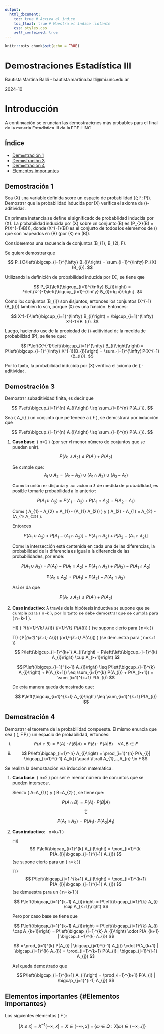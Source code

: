 ---
output: 
  html_document:
    toc: true # Activa el índice
    toc_float: true # Muestra el índice flotante
    css: styles.css
    self_contained: true
---

```{r setup, include=FALSE}
knitr::opts_chunk$set(echo = TRUE)

```

<div class="header-section">
  <h1>Demostraciones Estadística III</h1>
  <p>Bautista Martina Baldi - bautista.martina.baldi\@mi.unc.edu.ar</p>
  <p>2024-10</p>
</div>


# Introducción

A continuación se enuncian las demostraciones más probables para el final de la materia Estadística III de la FCE-UNC.

## Índice

- [Demostración 1](#demostración-1)  <!-- Enlace a la sección -->
- [Demostración 3](#demostración-3) 
- [Demostración 4](#demostración-4) 
- [Elementos importantes](#Elementos importantes) 

## Demostración 1 {#demostración-1} 

Sea \(X\) una variable definida sobre un espacio de probabilidad \((\Omega; F; P)\). Demostrar que la probabilidad inducida por \(X\) verifica el axioma de \(\sigma\)-aditividad.

En primera instancia se define el significado de probabilidad inducida por \(X\). La probabilidad inducida por \(X\) sobre un conjunto \(B\) es \(P_{X}(B) = P(X^{-1}(B))\), donde \(X^{-1}(B)\) es el conjunto de todos los elementos de \(\Omega\) que son mapeados en \(B\) (por \(X\) en \(B\)).

Consideremos una secuencia de conjuntos \(B_{1}, B_{2}, \ldots \in F\).

Se quiere demostrar que 

$$
P_{X}\left(\bigcup_{i=1}^{\infty} B_{i}\right) = \sum_{i=1}^{\infty} P_{X}(B_{i}).
$$

Utilizando la definición de probabilidad inducida por \(X\), se tiene que 

$$
P_{X}\left(\bigcup_{i=1}^{\infty} B_{i}\right) = P\left(X^{-1}\left(\bigcup_{i=1}^{\infty} B_{i}\right)\right).
$$

Como los conjuntos \(B_{i}\) son disjuntos, entonces los conjuntos \(X^{-1}(B_{i})\) también lo son, porque \(X\) es una función. Entonces: 

$$
X^{-1}\left(\bigcup_{i=1}^{\infty} B_{i}\right) = \bigcup_{i=1}^{\infty} X^{-1}(B_{i}).
$$

Luego, haciendo uso de la propiedad de \(\sigma\)-aditividad de la medida de probabilidad \(P\), se tiene que: 

$$
P\left(X^{-1}\left(\bigcup_{i=1}^{\infty} B_{i}\right)\right) = P\left(\bigcup_{i=1}^{\infty} X^{-1}(B_{i})\right) = \sum_{i=1}^{\infty} P(X^{-1}(B_{i})).
$$

Por lo tanto, la probabilidad inducida por \(X\) verifica el axioma de \(\sigma\)-aditividad.

## Demostración 3 {#demostración-3}

Demostrar subaditividad finita, es decir que 

$$
P\left(\bigcup_{i=1}^{n} A_{i}\right) \leq \sum_{i=1}^{n} P(A_{i}).
$$

Sea \( A_{i} \) un conjunto que pertenece a \( F \), se demostrará por inducción que 

$$
P\left(\bigcup_{i=1}^{n} A_{i}\right) \leq \sum_{i=1}^{n} P(A_{i}).
$$

1. **Caso base**: \( n=2 \) (por ser el menor número de conjuntos que se pueden unir).

   $$ 
   P(A_{1} \cup A_{2}) \leq P(A_{1}) + P(A_{2}) 
   $$

   Se cumple que: 
   $$ 
   A_{1} \cup A_{2} = (A_{1} - A_{2}) \cup (A_{1} \cap A_{2}) \cup (A_{2} - A_{1}) 
   $$

   Como la unión es disjunta y por axioma 3 de medida de probabilidad, es posible tomarle probabilidad a lo anterior:

   $$
   P(A_{1} \cup A_{2}) = P(A_{1} - A_{2}) + P(A_{1} \cap A_{2}) + P(A_{2} - A_{1})
   $$

   Como \( A_{1} - A_{2} = A_{1} - (A_{1} \cap A_{2}) \) y \( A_{2} - A_{1} = A_{2} - (A_{1} \cap A_{2}) \).

   Entonces 

   $$
   P(A_{1} \cup A_{2}) = P\left[A_{1} - (A_{1} \cap A_{2})\right] + P(A_{1} \cap A_{2}) + P\left[A_{2} - (A_{1} \cap A_{2})\right]
   $$

   Como la intersección está contenida en cada una de las diferencias, la probabilidad de la diferencia es igual a la diferencia de las probabilidades, por ende:

   $$
   P(A_{1} \cup A_{2}) = P(A_{1}) - P(A_{1} \cap A_{2}) + P(A_{1} \cap A_{2}) + P(A_{2}) - P(A_{1} \cap A_{2}) 
   $$

   $$ 
   P(A_{1} \cup A_{2}) = P(A_{1}) + P(A_{2}) - P(A_{1} \cap A_{2}) 
   $$

   Así se da que 

   $$
   P(A_{1} \cup A_{2}) \leq P(A_{1}) + P(A_{2}) 
   $$

2. **Caso inductivo**: A través de la hipótesis inductiva se supone que se cumple para \( n=k \), por lo tanto se debe demostrar que se cumpla para \( n=k+1 \).

   HI) \( P\left(\bigcup_{i=1}^{k} A_{i}\right) \leq \sum_{i=1}^{k} P(A_{i}) \) (se supone cierto para \( n=k \))  
   
   TI) \( P\left(\bigcup_{i=1}^{k+1} A_{i}\right) \leq \sum_{i=1}^{k+1} P(A_{i}) \) (se demuestra para \( n=k+1 \))

   $$
   P\left(\bigcup_{i=1}^{k+1} A_{i}\right) = P\left(\left(\bigcup_{i=1}^{k} A_{i}\right) \cup A_{k+1}\right)
   $$

   $$
   P\left(\bigcup_{i=1}^{k+1} A_{i}\right) \leq P\left(\bigcup_{i=1}^{k} A_{i}\right) + P(A_{k+1}) \leq \sum_{i=1}^{k} P(A_{i}) + P(A_{k+1}) = \sum_{i=1}^{k+1} P(A_{i}) 
   $$

   De esta manera queda demostrado que:

   $$
   P\left(\bigcup_{i=1}^{k+1} A_{i}\right) \leq \sum_{i=1}^{k+1} P(A_{i})
   $$

## Demostración 4 {#demostración-4}

Demostrar el teorema de la probabilidad compuesta. El mismo enuncia que sea \( (\Omega, F,P) \) un espacio de probabilidad, entonces:

i) 
$$ 
P(A \cap B) = P(A) \cdot P(B|A) = P(B) \cdot P(A|B) \quad \forall A,B \in F 
$$ 

ii) 
$$ 
P\left(\bigcap_{i=1}^{n} A_{i}\right) = \prod_{i=1}^{n} P(A_{i}| \bigcap_{k=1}^{i-1} A_{k}) \quad \forall A_{1},...,A_{n} \in F 
$$ 

Se realiza la demostración vía inducción matemática.

1. **Caso base**: \( n=2 \) por ser el menor número de conjuntos que se pueden intersecar.

   Siendo \( A=A_{1} \) y \( B=A_{2} \), se tiene que:

   $$ 
   P(A \cap B) = P(A) \cdot P(B|A) 
   $$

   $$ 
   \updownarrow 
   $$

   $$ 
   P(A_{1}\cap A_{2}) = P(A_{1}) \cdot P(A_{2}|A_{1}) 
   $$

2. **Caso inductivo**: \( n=k+1 \)

   HI) 
   $$ 
   P\left(\bigcap_{i=1}^{k} A_{i}\right) = \prod_{i=1}^{k} P(A_{i}|\bigcap_{j=1}^{i-1} A_{j}) 
   $$ 
   (se supone cierto para un \( n=k \))

   TI) 
   $$ 
   P\left(\bigcap_{i=1}^{k+1} A_{i}\right) = \prod_{i=1}^{k+1} P(A_{i}|\bigcap_{j=1}^{i-1} A_{j}) 
   $$ 
   (se demuestra para un \( n=k+1 \))

   $$ 
   P\left(\bigcap_{i=1}^{k+1} A_{i}\right) = P\left(\bigcap_{i=1}^{k} A_{i} \cap A_{k+1}\right) 
   $$

   Pero por caso base se tiene que 

   $$
   P\left(\bigcap_{i=1}^{k+1} A_{i}\right) = P\left(\bigcap_{i=1}^{k} A_{i} \cap A_{k+1}\right) = P\left(\bigcap_{i=1}^{k} A_{i}\right) \cdot P(A_{k+1} | \bigcap_{i=1}^{k} A_{i}) 
   $$

   $$
   = \prod_{i=1}^{k} P(A_{i} | \bigcap_{j=1}^{i-1} A_{j}) \cdot P(A_{k+1} | \bigcap_{i=1}^{k} A_{i}) = \prod_{i=1}^{k+1} P(A_{i} | \bigcap_{j=1}^{i-1} A_{j}) 
   $$

   Así queda demostrado que 

   $$
   P\left(\bigcap_{i=1}^{k+1} A_{i}\right) = \prod_{i=1}^{k+1} P(A_{i} | \bigcap_{j=1}^{i-1} A_{j}) 
   $$

## Elementos importantes {#Elementos importantes}

Los siguientes elementos \( \in F \): 

$$
[X \leq x] = X^{-1}(-\infty, x] = X \in (-\infty, x] = \{\omega \in \Omega: X(\omega) \in (-\infty, x]\}
$$
